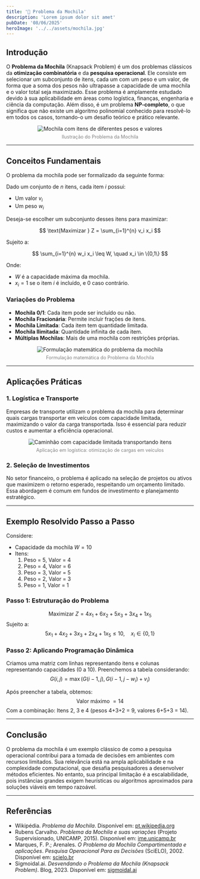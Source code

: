 ```yaml
---
title: '🎒 Problema da Mochila'
description: 'Lorem ipsum dolor sit amet'
pubDate: '08/06/2025'
heroImage: '../../assets/mochila.jpg'
---
```



## Introdução

O **Problema da Mochila** (Knapsack Problem) é um dos problemas clássicos da **otimização combinatória** e da **pesquisa operacional**. Ele consiste em selecionar um subconjunto de itens, cada um com um peso e um valor, de forma que a soma dos pesos não ultrapasse a capacidade de uma mochila e o valor total seja maximizado. Esse problema é amplamente estudado devido à sua aplicabilidade em áreas como logística, finanças, engenharia e ciência da computação. Além disso, é um problema **NP-completo**, o que significa que não existe um algoritmo polinomial conhecido para resolvê-lo em todos os casos, tornando-o um desafio teórico e prático relevante.

<div style="text-align: center;">
  <Image 
    src={bannerImage}
    alt="Mochila com itens de diferentes pesos e valores" 
    width={400}
    height={200}
  />
  <p style="font-size: 0.9em; color: gray; margin-top: 0.5em;">
    Ilustração do Problema da Mochila
  </p>
</div>

---

## Conceitos Fundamentais

O problema da mochila pode ser formalizado da seguinte forma:

Dado um conjunto de $n$ itens, cada item $i$ possui:
- Um valor $v_i$
- Um peso $w_i$

Deseja-se escolher um subconjunto desses itens para maximizar:

$$
\text{Maximizar } Z = \sum_{i=1}^{n} v_i x_i
$$

Sujeito a:

$$
\sum_{i=1}^{n} w_i x_i \leq W, \quad x_i \in \{0,1\}
$$

Onde:
- $W$ é a capacidade máxima da mochila.
- $x_i = 1$ se o item $i$ é incluído, e $0$ caso contrário.

### Variações do Problema
- **Mochila 0/1**: Cada item pode ser incluído ou não.
- **Mochila Fracionária**: Permite incluir frações de itens.
- **Mochila Limitada**: Cada item tem quantidade limitada.
- **Mochila Ilimitada**: Quantidade infinita de cada item.
- **Múltiplas Mochilas**: Mais de uma mochila com restrições próprias.

<div style="text-align: center;">
  <Image 
    src={formulacaoImage}
    alt="Formulação matemática do problema da mochila" 
    width={500}
    height={300}
  />
  <p style="font-size: 0.9em; color: gray; margin-top: 0.5em;">
    Formulação matemática do Problema da Mochila
  </p>
</div>

---

## Aplicações Práticas

### 1. Logística e Transporte
Empresas de transporte utilizam o problema da mochila para determinar quais cargas transportar em veículos com capacidade limitada, maximizando o valor da carga transportada. Isso é essencial para reduzir custos e aumentar a eficiência operacional.

<div style="text-align: center;">
  <Image 
    src={caminhaoImage}
    alt="Caminhão com capacidade limitada transportando itens" 
    width={400}
    height={250}
  />
  <p style="font-size: 0.9em; color: gray; margin-top: 0.5em;">
    Aplicação em logística: otimização de cargas em veículos
  </p>
</div>

### 2. Seleção de Investimentos
No setor financeiro, o problema é aplicado na seleção de projetos ou ativos que maximizem o retorno esperado, respeitando um orçamento limitado. Essa abordagem é comum em fundos de investimento e planejamento estratégico.

---

## Exemplo Resolvido Passo a Passo

Considere:
- Capacidade da mochila $W = 10$
- Itens:  
  1. Peso = 5, Valor = 4  
  2. Peso = 4, Valor = 6  
  3. Peso = 3, Valor = 5  
  4. Peso = 2, Valor = 3  
  5. Peso = 1, Valor = 1  

### Passo 1: Estruturação do Problema
$$
\text{Maximizar } Z = 4x_1 + 6x_2 + 5x_3 + 3x_4 + 1x_5
$$
Sujeito a:
$$
5x_1 + 4x_2 + 3x_3 + 2x_4 + 1x_5 \leq 10, \quad x_i \in \{0,1\}
$$

### Passo 2: Aplicando Programação Dinâmica
Criamos uma matriz com linhas representando itens e colunas representando capacidades (0 a 10). Preenchemos a tabela considerando:
$$
G(i,j) = \max(G(i-1,j), G(i-1,j - w_i) + v_i)
$$

Após preencher a tabela, obtemos:
$$
\text{Valor máximo } = 14
$$
Com a combinação: Itens 2, 3 e 4 (pesos 4+3+2 = 9, valores 6+5+3 = 14).

---

## Conclusão

O problema da mochila é um exemplo clássico de como a pesquisa operacional contribui para a tomada de decisões em ambientes com recursos limitados. Sua relevância está na ampla aplicabilidade e na complexidade computacional, que desafia pesquisadores a desenvolver métodos eficientes. No entanto, sua principal limitação é a escalabilidade, pois instâncias grandes exigem heurísticas ou algoritmos aproximados para soluções viáveis em tempo razoável.

---

## Referências  

- Wikipédia. *Problema da Mochila*. Disponível em: [pt.wikipedia.org](https://pt.wikipedia.org/wiki/Problema_da_mochila)
- Rubens Carvalho. *Problema da Mochila e suas variações* (Projeto Supervisionado, UNICAMP, 2015). Disponível em: [ime.unicamp.br](https://www.ime.unicamp.br/~mac/db/2015-1S-122181-1.pdf)
- Marques, F. P.; Arenales. *O Problema da Mochila Compartimentada e aplicações*. *Pesquisa Operacional Para as Decisões* (SciELO), 2002. Disponível em: [scielo.br](https://www.scielo.br/j/pope/a/VppNVbxgM6NFzFrmgNtTTCH/)
- Sigmoidal.ai. *Desvendando o Problema da Mochila (Knapsack Problem)*. Blog, 2023. Disponível em: [sigmoidal.ai](https://sigmoidal.ai/desvendando-o-problema-da-mochila-knapsack-problem/)

